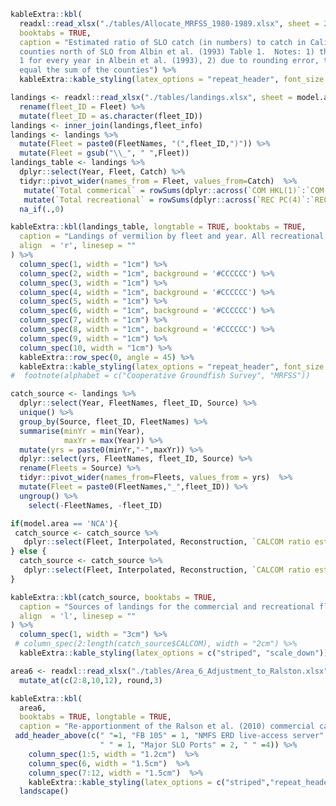 


```r
kableExtra::kbl(
  readxl::read_xlsx("./tables/Allocate_MRFSS_1980-1989.xlsx", sheet = 2),
  booktabs = TRUE,
  caption = "Estimated ratio of SLO catch (in numbers) to catch in California 
  counties north of SLO from Albin et al. (1993) Table 1.  Notes: 1) there is a Table 
  1 for every year in Albein et al. (1993), 2) due to rounding error, the total may not 
  equal the sum of the counties") %>%
  kableExtra::kable_styling(latex_options = "repeat_header", font_size = 10) 
```







```r
landings <- readxl::read_xlsx("./tables/landings.xlsx", sheet = model.area) %>%
  rename(fleet_ID = Fleet) %>%
  mutate(fleet_ID = as.character(fleet_ID))
landings <- inner_join(landings,fleet_info)
landings <- landings %>% 
  mutate(Fleet = paste0(FleetNames, "(",fleet_ID,")")) %>%
  mutate(Fleet = gsub("\\_", " ",Fleet)) 
landings_table <- landings %>%
  dplyr::select(Year, Fleet, Catch) %>%
  tidyr::pivot_wider(names_from = Fleet, values_from=Catch)  %>%
   mutate(`Total commerical` = rowSums(dplyr::across(`COM HKL(1)`:`COM NET(3)`), na.rm=TRUE)) %>%
   mutate(`Total recreational` = rowSums(dplyr::across(`REC PC(4)`:`REC PR DIS(7)`), na.rm=TRUE)) %>%
  na_if(.,0) 

```


```r
kableExtra::kbl(landings_table, longtable = TRUE, booktabs = TRUE, 
  caption = "Landings of vermilion by fleet and year. All recreational fleet landings are in numbers (thousands of fish) and commercial fleets in biomass (mt)A description of the sources of the landings data are in the text and the next table.",
  align  = 'r', linesep = ""
) %>%
  column_spec(1, width = "1cm") %>%
  column_spec(2, width = "1cm", background = '#CCCCCC') %>%
  column_spec(3, width = "1cm") %>%
  column_spec(4, width = "1cm", background = '#CCCCCC') %>%
  column_spec(5, width = "1cm") %>%
  column_spec(6, width = "1cm", background = '#CCCCCC') %>%
  column_spec(7, width = "1cm") %>%
  column_spec(8, width = "1cm", background = '#CCCCCC') %>%
  column_spec(9, width = "1cm") %>%
  column_spec(10, width = "1cm") %>%
  kableExtra::row_spec(0, angle = 45) %>%
  kableExtra::kable_styling(latex_options = "repeat_header", font_size = 10) 
#  footnote(alphabet = c("Cooperative Groundfish Survey", "MRFSS"))
```


```r
catch_source <- landings %>%
  dplyr::select(Year, FleetNames, fleet_ID, Source) %>%
  unique() %>%
  group_by(Source, fleet_ID, FleetNames) %>%
  summarise(minYr = min(Year),
            maxYr = max(Year)) %>%
  mutate(yrs = paste0(minYr,"-",maxYr)) %>%
  dplyr::select(yrs, FleetNames, fleet_ID, Source) %>%
  rename(Fleets = Source) %>%
  tidyr::pivot_wider(names_from=Fleets, values_from = yrs)  %>%
  mutate(Fleet = paste0(FleetNames,"_",fleet_ID)) %>%
  ungroup() %>%
    select(-FleetNames, -fleet_ID) 

if(model.area == 'NCA'){
 catch_source <- catch_source %>%
   dplyr::select(Fleet, Interpolated, Reconstruction, `CALCOM ratio estimator`, `Coop Groundfish Survey`, CALCOM, MRFSS, CRFS)
} else {
  catch_source <- catch_source %>%
   dplyr::select(Fleet, Interpolated, Reconstruction, `CALCOM ratio estimator`, CALCOM, MRFSS, CRFS)
}
```

```r
kableExtra::kbl(catch_source, booktabs = TRUE, 
  caption = "Sources of landings for the commercial and recreational fleets.  The interpolated values were interpolated by J. Field (SWFSC). The reconstruction refers to the commercial and recreational catch recontructions in Ralston et al. (2010). Detailed descriptions of the sources are in the text.",
  align  = 'l', linesep = ""
) %>%
  column_spec(1, width = "3cm") %>%
 # column_spec(2:length(catch_source$CALCOM), width = "2cm") %>%
  kableExtra::kable_styling(latex_options = c("striped", "scale_down"))
```



```r
area6 <- readxl::read_xlsx("./tables/Area_6_Adjustment_to_Ralston.xlsx", sheet = 1) %>%
  mutate_at(c(2:8,10,12), round,3)

```



```r
kableExtra::kbl(
  area6,
  booktabs = TRUE, longtable = TRUE,
  caption = "Re-apportionment of the Ralson et al. (2010) commercial catch reconstruction to north and south of Point Conception. San Luis Obispo county landings were assigned to southern California.") %>%
 add_header_above(c(" "=1, "FB 105" = 1, "NMFS ERD live-access server" = 3,
                    " " = 1, "Major SLO Ports" = 2, " " =4)) %>%
    column_spec(1:5, width = "1.2cm")  %>%
    column_spec(6, width = "1.5cm")  %>%
    column_spec(7:12, width = "1.5cm")  %>%
    kableExtra::kable_styling(latex_options = c("striped","repeat_header"), font_size = 8) %>%
  landscape()

```

